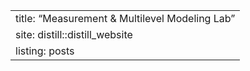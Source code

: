 ---
title: "Measurement & Multilevel Modeling Lab"
site: distill::distill_website
listing: posts
---